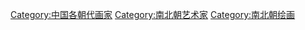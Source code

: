 [[Category:中国各朝代画家|Category:中国各朝代画家]]
[[Category:南北朝艺术家|Category:南北朝艺术家]]
[[Category:南北朝绘画|Category:南北朝绘画]]